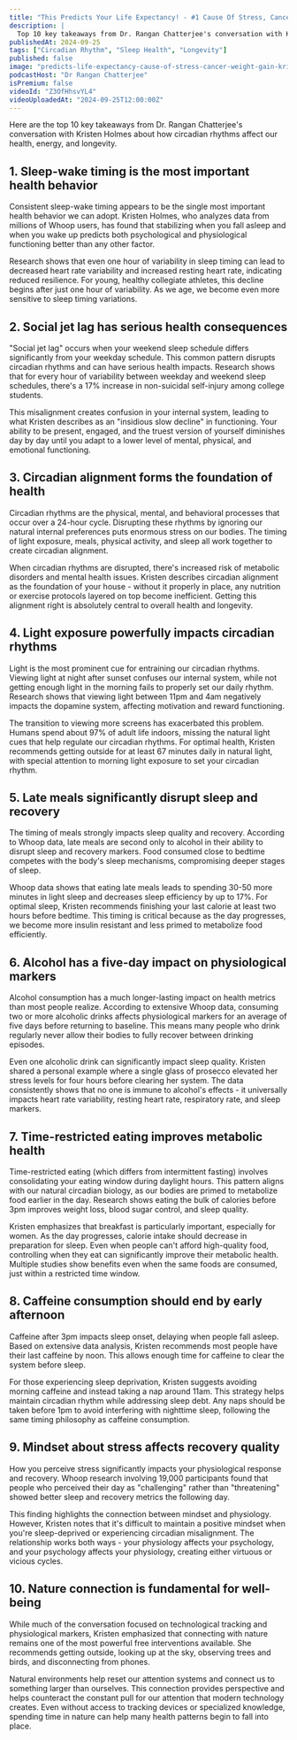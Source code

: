 ```yaml
---
title: "This Predicts Your Life Expectancy! - #1 Cause Of Stress, Cancer & Weight Gain | Kristen Holmes"
description: |
  Top 10 key takeaways from Dr. Rangan Chatterjee's conversation with Kristen Holmes about how circadian rhythms affect our health, energy, and longevity.
publishedAt: 2024-09-25
tags: ["Circadian Rhythm", "Sleep Health", "Longevity"]
published: false
image: "predicts-life-expectancy-cause-of-stress-cancer-weight-gain-kristen-holmes.jpg"
podcastHost: "Dr Rangan Chatterjee"
isPremium: false
videoId: "Z3OfHhsvYL4"
videoUploadedAt: "2024-09-25T12:00:00Z"
---
```



<PodcastSummaryPageLayout frontmatter={frontmatter}>
Here are the top 10 key takeaways from Dr. Rangan Chatterjee's conversation with Kristen Holmes about how circadian rhythms affect our health, energy, and longevity.

## 1. Sleep-wake timing is the most important health behavior

Consistent sleep-wake timing appears to be the single most important health behavior we can adopt. Kristen Holmes, who analyzes data from millions of Whoop users, has found that stabilizing when you fall asleep and when you wake up predicts both psychological and physiological functioning better than any other factor.

Research shows that even one hour of variability in sleep timing can lead to decreased heart rate variability and increased resting heart rate, indicating reduced resilience. For young, healthy collegiate athletes, this decline begins after just one hour of variability. As we age, we become even more sensitive to sleep timing variations.

## 2. Social jet lag has serious health consequences

"Social jet lag" occurs when your weekend sleep schedule differs significantly from your weekday schedule. This common pattern disrupts circadian rhythms and can have serious health impacts. Research shows that for every hour of variability between weekday and weekend sleep schedules, there's a 17% increase in non-suicidal self-injury among college students.

This misalignment creates confusion in your internal system, leading to what Kristen describes as an "insidious slow decline" in functioning. Your ability to be present, engaged, and the truest version of yourself diminishes day by day until you adapt to a lower level of mental, physical, and emotional functioning.

## 3. Circadian alignment forms the foundation of health

Circadian rhythms are the physical, mental, and behavioral processes that occur over a 24-hour cycle. Disrupting these rhythms by ignoring our natural internal preferences puts enormous stress on our bodies. The timing of light exposure, meals, physical activity, and sleep all work together to create circadian alignment.

When circadian rhythms are disrupted, there's increased risk of metabolic disorders and mental health issues. Kristen describes circadian alignment as the foundation of your house - without it properly in place, any nutrition or exercise protocols layered on top become inefficient. Getting this alignment right is absolutely central to overall health and longevity.

## 4. Light exposure powerfully impacts circadian rhythms

Light is the most prominent cue for entraining our circadian rhythms. Viewing light at night after sunset confuses our internal system, while not getting enough light in the morning fails to properly set our daily rhythm. Research shows that viewing light between 11pm and 4am negatively impacts the dopamine system, affecting motivation and reward functioning.

The transition to viewing more screens has exacerbated this problem. Humans spend about 97% of adult life indoors, missing the natural light cues that help regulate our circadian rhythms. For optimal health, Kristen recommends getting outside for at least 67 minutes daily in natural light, with special attention to morning light exposure to set your circadian rhythm.

## 5. Late meals significantly disrupt sleep and recovery

The timing of meals strongly impacts sleep quality and recovery. According to Whoop data, late meals are second only to alcohol in their ability to disrupt sleep and recovery markers. Food consumed close to bedtime competes with the body's sleep mechanisms, compromising deeper stages of sleep.

Whoop data shows that eating late meals leads to spending 30-50 more minutes in light sleep and decreases sleep efficiency by up to 17%. For optimal sleep, Kristen recommends finishing your last calorie at least two hours before bedtime. This timing is critical because as the day progresses, we become more insulin resistant and less primed to metabolize food efficiently.

## 6. Alcohol has a five-day impact on physiological markers

Alcohol consumption has a much longer-lasting impact on health metrics than most people realize. According to extensive Whoop data, consuming two or more alcoholic drinks affects physiological markers for an average of five days before returning to baseline. This means many people who drink regularly never allow their bodies to fully recover between drinking episodes.

Even one alcoholic drink can significantly impact sleep quality. Kristen shared a personal example where a single glass of prosecco elevated her stress levels for four hours before clearing her system. The data consistently shows that no one is immune to alcohol's effects - it universally impacts heart rate variability, resting heart rate, respiratory rate, and sleep markers.

## 7. Time-restricted eating improves metabolic health

Time-restricted eating (which differs from intermittent fasting) involves consolidating your eating window during daylight hours. This pattern aligns with our natural circadian biology, as our bodies are primed to metabolize food earlier in the day. Research shows eating the bulk of calories before 3pm improves weight loss, blood sugar control, and sleep quality.

Kristen emphasizes that breakfast is particularly important, especially for women. As the day progresses, calorie intake should decrease in preparation for sleep. Even when people can't afford high-quality food, controlling when they eat can significantly improve their metabolic health. Multiple studies show benefits even when the same foods are consumed, just within a restricted time window.

## 8. Caffeine consumption should end by early afternoon

Caffeine after 3pm impacts sleep onset, delaying when people fall asleep. Based on extensive data analysis, Kristen recommends most people have their last caffeine by noon. This allows enough time for caffeine to clear the system before sleep.

For those experiencing sleep deprivation, Kristen suggests avoiding morning caffeine and instead taking a nap around 11am. This strategy helps maintain circadian rhythm while addressing sleep debt. Any naps should be taken before 1pm to avoid interfering with nighttime sleep, following the same timing philosophy as caffeine consumption.

## 9. Mindset about stress affects recovery quality

How you perceive stress significantly impacts your physiological response and recovery. Whoop research involving 19,000 participants found that people who perceived their day as "challenging" rather than "threatening" showed better sleep and recovery metrics the following day.

This finding highlights the connection between mindset and physiology. However, Kristen notes that it's difficult to maintain a positive mindset when you're sleep-deprived or experiencing circadian misalignment. The relationship works both ways - your physiology affects your psychology, and your psychology affects your physiology, creating either virtuous or vicious cycles.

## 10. Nature connection is fundamental for well-being

While much of the conversation focused on technological tracking and physiological markers, Kristen emphasized that connecting with nature remains one of the most powerful free interventions available. She recommends getting outside, looking up at the sky, observing trees and birds, and disconnecting from phones.

Natural environments help reset our attention systems and connect us to something larger than ourselves. This connection provides perspective and helps counteract the constant pull for our attention that modern technology creates. Even without access to tracking devices or specialized knowledge, spending time in nature can help many health patterns begin to fall into place.

</PodcastSummaryPageLayout>
